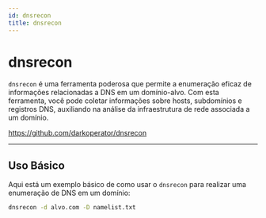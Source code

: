 ```yaml
---
id: dnsrecon
title: dnsrecon
---
```


# dnsrecon

`dnsrecon` é uma ferramenta poderosa que permite a enumeração eficaz de
informações relacionadas a DNS em um domínio-alvo. Com esta ferramenta, você
pode coletar informações sobre hosts, subdomínios e registros DNS, auxiliando na
análise da infraestrutura de rede associada a um domínio.

https://github.com/darkoperator/dnsrecon

---

## Uso Básico

Aqui está um exemplo básico de como usar o `dnsrecon` para realizar uma
enumeração de DNS em um domínio:

```bash
dnsrecon -d alvo.com -D namelist.txt
```
